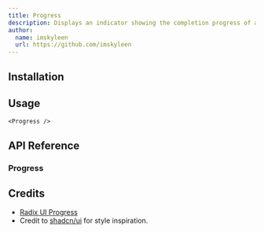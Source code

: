 ```yaml
---
title: Progress
description: Displays an indicator showing the completion progress of a task, typically displayed as a progress bar.
author:
  name: imskyleen
  url: https://github.com/imskyleen
---
```


<ComponentPreview name="demo-components-radix-progress" />

## Installation

<ComponentInstallation name="components-radix-progress" />

## Usage

```tsx
<Progress />
```

## API Reference

### Progress

<div className="flex flex-col gap-2">
<ExternalLink
  href="https://animate-ui.com/docs/primitives/radix/progress#progress"
  text="Animate UI API Reference - Progress Primitive"
/>

<ExternalLink
  href="https://www.radix-ui.com/primitives/docs/components/progress#root"
  text="Radix UI API Reference - Progress.Root"
/>
</div>

## Credits

- [Radix UI Progress](https://www.radix-ui.com/primitives/docs/components/progress)
- Credit to [shadcn/ui](https://ui.shadcn.com/docs/components/progress) for style inspiration.
